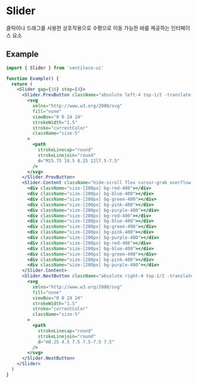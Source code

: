 
<Meta title="COMPONENTS/Slider" />

# Slider

클릭이나 드래그를 사용한 상호작용으로 수평으로 이동 가능한 바를 제공하는 인터페이스 요소

## Example

```jsx
import { Slider } from 'ventileco-ui'

function Example() {
  return (
    <Slider gap={16} step={4}>
      <Slider.PrevButton className="absolute left-4 top-1/2 -translate-y-1/2 rounded-full bg-black p-2 text-white shadow-md">
        <svg
          xmlns="http://www.w3.org/2000/svg"
          fill="none"
          viewBox="0 0 24 24"
          strokeWidth="1.5"
          stroke="currentColor"
          className="size-5"
        >
          <path
            strokeLinecap="round"
            strokeLinejoin="round"
            d="M15.75 19.5 8.25 12l7.5-7.5"
          />
        </svg>
      </Slider.PrevButton>
      <Slider.Content className="hide-scroll flex cursor-grab overflow-x-scroll scroll-smooth [&>*]:shrink-0">
        <div className="size-[200px] bg-red-400"></div>
        <div className="size-[200px] bg-blue-400"></div>
        <div className="size-[200px] bg-green-400"></div>
        <div className="size-[200px] bg-pink-400"></div>
        <div className="size-[200px] bg-purple-400"></div>
        <div className="size-[200px] bg-red-400"></div>
        <div className="size-[200px] bg-blue-400"></div>
        <div className="size-[200px] bg-green-400"></div>
        <div className="size-[200px] bg-pink-400"></div>
        <div className="size-[200px] bg-purple-400"></div>
        <div className="size-[200px] bg-red-400"></div>
        <div className="size-[200px] bg-blue-400"></div>
        <div className="size-[200px] bg-green-400"></div>
        <div className="size-[200px] bg-pink-400"></div>
        <div className="size-[200px] bg-purple-400"></div>
      </Slider.Content>
      <Slider.NextButton className="absolute right-4 top-1/2 -translate-y-1/2 rounded-full bg-black p-2 text-white shadow-md">
        <svg
          xmlns="http://www.w3.org/2000/svg"
          fill="none"
          viewBox="0 0 24 24"
          strokeWidth="1.5"
          stroke="currentColor"
          className="size-5"
        >
          <path
            strokeLinecap="round"
            strokeLinejoin="round"
            d="m8.25 4.5 7.5 7.5-7.5 7.5"
          />
        </svg>
      </Slider.NextButton>
    </Slider>
  )
}
```
